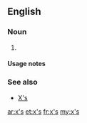 ==English==

===Noun===
{{head|en|noun plural form}}

# {{plural of|x|lang=en}}

====Usage notes====
{{U:en:plurals of letters}}

===See also===
* [[X's]]

[[ar:x's]]
[[et:x's]]
[[fr:x's]]
[[my:x's]]